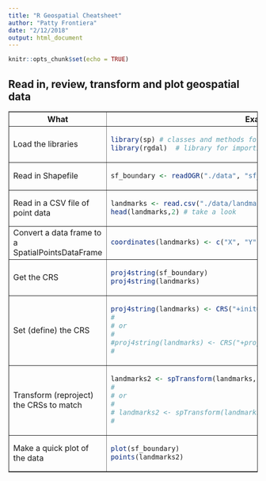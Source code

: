 ```yaml
---
title: "R Geospatial Cheatsheet"
author: "Patty Frontiera"
date: "2/12/2018"
output: html_document
---
```


```r
knitr::opts_chunk$set(echo = TRUE)
```

## Read in, review, transform and plot geospatial data

<table border=1>
<tr>
<th>What</th><th>Examples of How</th>
</tr>
<tr>
<td> Load the libraries</td>
<td> 
```r
library(sp) # classes and methods for spatial data
library(rgdal)  # library for importing and exporting spatial data files
```
</td>
</tr>
<tr>
<td>Read in Shapefile</td>
<td>
```r
sf_boundary <- readOGR("./data", "sf_boundary")
```
</td>
</tr>
<tr>
<td>
Read in a CSV file of point data</td>
<td>
```r
landmarks <- read.csv("./data/landmarks.csv")
head(landmarks,2) # take a look
```
</td>
</tr>
<tr>
<td>Convert a data frame to a SpatialPointsDataFrame</td>
<td>
```r
coordinates(landmarks) <- c("X", "Y")
```
</td>
</tr>
<tr>
<td>Get the CRS</td>
<td>
```r
proj4string(sf_boundary)
proj4string(landmarks)
```
</td>
</tr>

<tr>
<td>
Set (define) the CRS
</td>
<td>
```r
proj4string(landmarks) <- CRS("+init=epsg:3857") 
#
# or
#
#proj4string(landmarks) <- CRS("+proj=longlat +ellps=WGS84 +datum=WGS84 +no_defs") 
#                         
```
</td>
</tr>
<tr>
<td> Transform (reproject) the CRSs to match</td>
<td>
```r
landmarks2 <- spTransform(landmarks, CRS(proj4string(sf_boundary)))
#
# or
#
# landmarks2 <- spTransform(landmarks, CRS("+init=epsg:26910"))
#
```

</td>
</tr>
<tr>
<td>
Make a quick plot of the data
</td>
<td>
```r
plot(sf_boundary)
points(landmarks2)
```
</td>
</tr>

</table>
